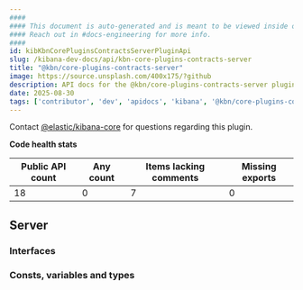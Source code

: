 ```yaml
---
####
#### This document is auto-generated and is meant to be viewed inside our experimental, new docs system.
#### Reach out in #docs-engineering for more info.
####
id: kibKbnCorePluginsContractsServerPluginApi
slug: /kibana-dev-docs/api/kbn-core-plugins-contracts-server
title: "@kbn/core-plugins-contracts-server"
image: https://source.unsplash.com/400x175/?github
description: API docs for the @kbn/core-plugins-contracts-server plugin
date: 2025-08-30
tags: ['contributor', 'dev', 'apidocs', 'kibana', '@kbn/core-plugins-contracts-server']
---
```




Contact [@elastic/kibana-core](https://github.com/orgs/elastic/teams/kibana-core) for questions regarding this plugin.

**Code health stats**

| Public API count  | Any count | Items lacking comments | Missing exports |
|-------------------|-----------|------------------------|-----------------|
| 18 | 0 | 7 | 0 |

## Server

### Interfaces
<DocDefinitionList data={kbnCorePluginsContractsServerObj.server.interfaces}/>

### Consts, variables and types
<DocDefinitionList data={kbnCorePluginsContractsServerObj.server.misc}/>

